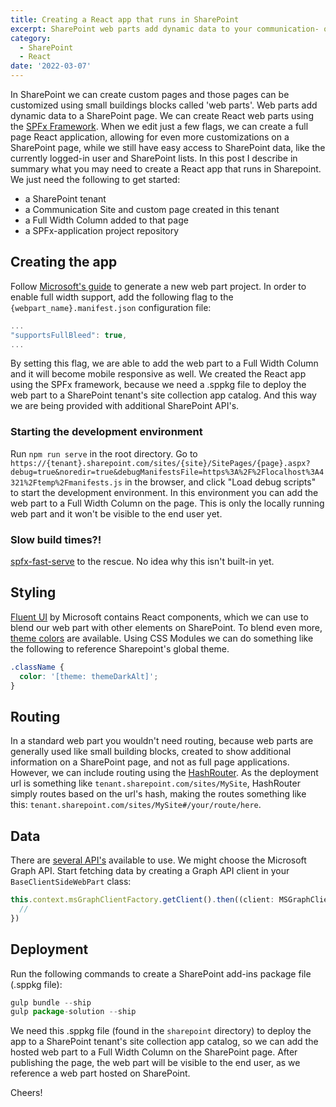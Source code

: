 ```yaml
---
title: Creating a React app that runs in SharePoint
excerpt: SharePoint web parts add dynamic data to your communication- or team site in a SharePoint tenant. This post describes in summary what you may need to create a React app that runs in SharePoint.
category:
  - SharePoint
  - React
date: '2022-03-07'
---
```


In SharePoint we can create custom pages and those pages can be customized using small buildings blocks called 'web parts'. Web parts add dynamic data to a SharePoint page. We can create React web parts using the [SPFx Framework](https://learn.microsoft.com/en-us/sharepoint/dev/spfx/sharepoint-framework-overview). When we edit just a few flags, we can create a full page React application, allowing for even more customizations on a SharePoint page, while we still have easy access to SharePoint data, like the currently logged-in user and SharePoint lists. In this post I describe in summary what you may need to create a React app that runs in Sharepoint. We just need the following to get started:

- a SharePoint tenant
- a Communication Site and custom page created in this tenant
- a Full Width Column added to that page
- a SPFx-application project repository

## Creating the app

Follow [Microsoft's guide](https://docs.microsoft.com/en-us/sharepoint/dev/spfx/web-parts/get-started/build-a-hello-world-web-part#create-a-new-web-part-project) to
generate a new web part project. In order to enable full width support, add the following flag to the `{webpart_name}.manifest.json` configuration file:

```javascript
...
"supportsFullBleed": true,
...
```

By setting this flag, we are able to add the web part to a Full Width Column and it will become mobile responsive as well. We created the React app using the SPFx framework, because we need a .sppkg file to deploy the web part to a SharePoint tenant's site collection app catalog. And this way we are being provided with additional SharePoint API's.

### Starting the development environment

Run `npm run serve` in the root directory.
Go to `https://{tenant}.sharepoint.com/sites/{site}/SitePages/{page}.aspx?debug=true&noredir=true&debugManifestsFile=https%3A%2F%2Flocalhost%3A4321%2Ftemp%2Fmanifests.js` in the browser, and click "Load debug scripts" to start the development environment. In this environment you can add the web part to a Full Width Column on the page. This is only the locally running web part and it won't be visible to the end user yet.

### Slow build times?!

[spfx-fast-serve](https://github.com/s-KaiNet/spfx-fast-serve) to the rescue. No idea why this isn't built-in yet.

## Styling

[Fluent UI](https://developer.microsoft.com/en-us/fluentui) by Microsoft contains React components, which we can use to blend our web part with other elements on SharePoint. To blend even more, [theme colors](https://docs.microsoft.com/en-us/sharepoint/dev/spfx/use-theme-colors-in-your-customizations#use-theme-colors-in-the-sharepoint-framework) are available. Using CSS Modules we can do something like the following to reference Sharepoint's global theme.

```css
.className {
  color: '[theme: themeDarkAlt]';
}
```

## Routing

In a standard web part you wouldn't need routing, because web parts are generally used like small building blocks, created to show additional information on a SharePoint page, and not as full page applications. However, we can include routing using the [HashRouter](https://v5.reactrouter.com/web/api/HashRouter).
As the deployment url is something like `tenant.sharepoint.com/sites/MySite`, HashRouter simply routes based on the url's hash, making the routes something like this: `tenant.sharepoint.com/sites/MySite#/your/route/here`.

## Data

There are [several API's](https://docs.microsoft.com/en-us/sharepoint/dev/spfx/connect-to-sharepoint) available to use. We might choose the Microsoft Graph API.
Start fetching data by creating a Graph API client in your `BaseClientSideWebPart` class:

```javascript
this.context.msGraphClientFactory.getClient().then((client: MSGraphClient) => {
  //
})
```

## Deployment

Run the following commands to create a SharePoint add-ins package file (.sppkg file):

```javascript
gulp bundle --ship
gulp package-solution --ship
```

We need this .sppkg file (found in the `sharepoint` directory) to deploy the app to a SharePoint tenant's site collection app catalog, so we can add the hosted web part to a Full Width Column on the SharePoint page. After publishing the page, the web part will be visible to the end user, as we reference a web part hosted on SharePoint.

Cheers!
